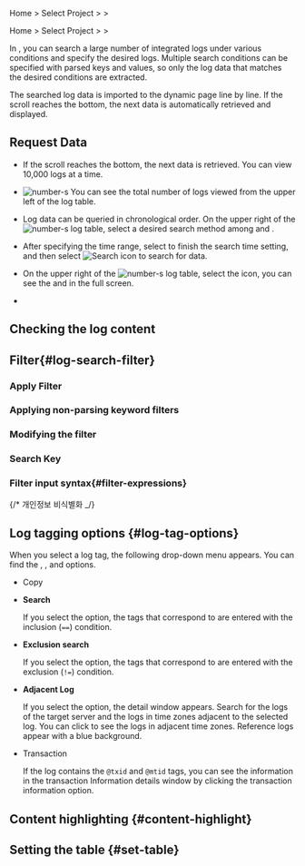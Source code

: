 
<Logroleview />

<Xclude product='aws-log'>

Home &gt; Select Project &gt; <Cmdname sid="side_log" className="uitext" /> &gt; <Cmdname sid="side_logSearch" className="uitext" />

</Xclude>

<InDoc product='aws-log'>

Home &gt; Select Project &gt; <Cmdname sid="side_dashboard" className="uitext" /> &gt; <Cmdname sid="side_logSearch" className="uitext" />

</InDoc>

In <Cmdname sid="side_logSearch" className="uitext" />, you can search a large number of integrated logs under various conditions and specify the desired logs. Multiple search conditions can be specified with parsed keys and values, so only the log data that matches the desired conditions are extracted.

The searched log data is imported to the dynamic page line by line. If the scroll reaches the bottom, the next data is automatically retrieved and displayed. <Loguimainterm />

<Xclude product='postgresql,mysql,oracle,oracle-pro'>

<ImgLang img='log-search.png' desc='Log search' />

</Xclude>

<InDoc product='postgresql,mysql,oracle,oracle-pro'>

<ImgLang img='db-log-search.png' desc='' />

</InDoc>

## Request Data

- If the scroll reaches the bottom, the next data is retrieved. You can view 10,000 logs at a time.

- ![number-s](/img/number-03.png) You can see the total number of logs viewed from the upper left of the log table. 

- Log data can be queried in chronological order. On the upper right of the ![number-s](/img/number-03.png) log table, select a desired search method among <Cmdname sid="past_order" className="uitext" /> and <Cmdname sid="recent_order" className="uitext" />.

- After specifying the time range, select <Cmdname sid="apply" className="uitext" /> to finish the search time setting, and then select ![Search icon](/img/ic-search-on-press.svg) <Cmdname sid="search" className="uitext" /> to search for data.

- On the upper right of the ![number-s](/img/number-03.png) log table, select the <LinkImage img='ic-fullscreen.svg' desc='전체 화면 아이콘'/> <Cmdname sid="TLT06869" className="uitext" /> icon, you can see the <Cmdname sid="log" className="uitext" /> and <Cmdname sid="TTL06444" className="uitext" /> in the full screen.

- <Logagentoption />

  <LogCl />

## Checking the log content


<Logcontentscheck />

## Filter{#log-search-filter}

### Apply Filter


<Logfilterapply2 />

### Applying non-parsing keyword filters


<Logfilterapplynonparsing />

### Modifying the filter


<Logfiltermodify />

### Search Key


<Logfiltersearchkey />

### Filter input syntax{#filter-expressions}


<Logfilterexpressionssearchkey />


<Logfilterexpressionscommons />

{/* 개인정보 비식별화 _/}

<LogDeIdentification />

## Log tagging options {#log-tag-options}

When you select a log tag, the following drop-down menu appears. You can find the <Cmdname sid="search" className="uitext" />, <Cmdname sid="exclusion_search" className="uitext" />, <Cmdname sid="TTL06582" className="uitext" /> and <Cmdname sid="TTL06527" className="uitext" /> options. 

<ImgLang img='log-search-tag.png' desc='Log tag dropdown menu'/>

- Copy

- **Search**

  If you select the <Cmdname sid="search" className="uitext" /> option, the tags that correspond to <Cmdname sid="filter" className="uitext" /> are entered with the inclusion (`==`) condition.

- **Exclusion search**

  If you select the <Cmdname sid="exclusion_search" className="uitext" /> option, the tags that correspond to <Cmdname sid="filter" className="uitext" /> are entered with the exclusion (`!=`) condition.

- **Adjacent Log**

  If you select the <Cmdname sid="TTL06582" className="uitext" /> option, the <Cmdname sid="TTL06582" className="uitext" /> detail window appears. Search for the logs of the target server and the logs in time zones adjacent to the selected log. You can click <Cmdname sid="time_selector" className="uitext" /> to see the logs in adjacent time zones. Reference logs appear with a blue background.

  <ImgLang img='log-search-adjacent-log.png' desc='Log tag - adjacent logs'/>

- Transaction

  If the log contains the `@txid` and `@mtid` tags, you can see the information in the transaction Information details window by clicking the transaction information option.

  <ImgLang img='log-search-transaction-info.png' desc='로그 트랜잭션 정보'/>

## Content highlighting {#content-highlight}


<Logcontentshighlight />

## Setting the table {#set-table}


<Loguitablesetting />

